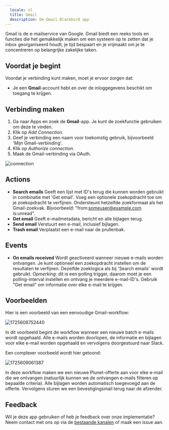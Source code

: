 ```yaml
---
  locale: nl
  title: Gmail
  description: De Gmail Blackbird app
---
```


<LinkCard title="View on Github" target="_blank" href="https://github.com/bb-io/Gmail" icon="github" />

Gmail is de e-mailservice van Google. Gmail biedt een reeks tools en functies die het gemakkelijk maken om een systeem op te zetten dat je inbox georganiseerd houdt, je tijd bespaart en je vrijmaakt om je te concentreren op belangrijke zakelijke taken.

## Voordat je begint

Voordat je verbinding kunt maken, moet je ervoor zorgen dat:

- Je een **Gmail**-account hebt en over de inloggegevens beschikt om toegang te krijgen.

## Verbinding maken

1. Ga naar Apps en zoek de **Gmail**-app. Je kunt de zoekfunctie gebruiken om deze te vinden.
2. Klik op _Add Connection_.
3. Geef je verbinding een naam voor toekomstig gebruik, bijvoorbeeld 'Mijn Gmail-verbinding'.
4. Klik op _Authorize connection_.
5. Maak de Gmail-verbinding via OAuth.

![connection](https://raw.githubusercontent.com/bb-io/Gmail/main/image/README/1725554354745.png)

## Actions

- **Search emails** Geeft een lijst met ID's terug die kunnen worden gebruikt in combinatie met 'Get email'. Voeg een optionele zoekopdracht toe om je zoekopdracht te verfijnen. Ondersteunt hetzelfde zoekformaat als het Gmail-zoekvak. Bijvoorbeeld: "from:someuser@example.com is:unread".
- **Get email** Geeft e-mailmetadata, bericht en alle bijlagen terug.
- **Send email** Verstuurt een e-mail, inclusief bijlagen.
- **Trash email** Verplaatst een e-mail naar de prullenbak.

## Events

- **On emails received** Wordt geactiveerd wanneer nieuwe e-mails worden ontvangen. Je kunt optioneel een zoekopdracht instellen om de resultaten te verfijnen. Dezelfde zoeklogica als bij 'Search emails' wordt gebruikt. *Opmerking*: dit is een polling trigger, daarom moet je een polling-interval instellen en ontvang je meerdere e-mail-ID's. Gebruik "Get email" om informatie over elke e-mail te krijgen.

## Voorbeelden

Hier is een voorbeeld van een eenvoudige Gmail-workflow:

![1725608752440](https://raw.githubusercontent.com/bb-io/Gmail/main/image/README/1725608752440.png)

In dit voorbeeld begint de workflow wanneer een nieuwe batch e-mails wordt opgehaald. Alle e-mails worden doorlopen, de informatie en bijlagen voor elke e-mail worden opgehaald en vervolgens doorgestuurd naar Slack.

Een complexer voorbeeld wordt hier getoond:

![1725609061387](https://raw.githubusercontent.com/bb-io/Gmail/main/image/README/1725609061387.png)

In deze workflow maken we een nieuwe Plunet-offerte aan voor elke e-mail die we ontvangen (natuurlijk kunnen we de ontvangen e-mails filteren op bepaalde criteria). Alle bijlagen worden automatisch toegevoegd aan de offerte. Vervolgens sturen we een bevestigingsmail terug naar de afzender.

## Feedback

Wil je deze app gebruiken of heb je feedback over onze implementatie? Neem contact met ons op via de [bestaande kanalen](https://www.blackbird.io/) of maak een issue aan.